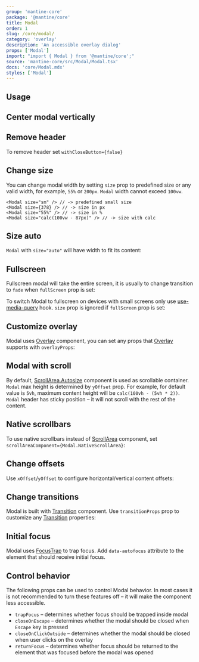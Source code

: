 ```yaml
---
group: 'mantine-core'
package: '@mantine/core'
title: Modal
order: 1
slug: /core/modal/
category: 'overlay'
description: 'An accessible overlay dialog'
props: ['Modal']
import: "import { Modal } from '@mantine/core';"
source: 'mantine-core/src/Modal/Modal.tsx'
docs: 'core/Modal.mdx'
styles: ['Modal']
---
```



## Usage

<Demo data={ModalDemos.usage} />

## Center modal vertically

<Demo data={ModalDemos.centered} />

## Remove header

To remove header set `withCloseButton={false}`

<Demo data={ModalDemos.header} />

## Change size

You can change modal width by setting `size` prop to predefined size or any valid width, for example, `55%` or `200px`.
`Modal` width cannot exceed `100vw`.

```tsx
<Modal size="sm" /> // -> predefined small size
<Modal size={378} /> // -> size in px
<Modal size="55%" /> // -> size in %
<Modal size="calc(100vw - 87px)" /> // -> size with calc
```

<Demo data={ModalDemos.sizes} />

## Size auto

`Modal` with `size="auto"` will have width to fit its content:

<Demo data={ModalDemos.sizeAuto} />

## Fullscreen

Fullscreen modal will take the entire screen, it is usually to change transition to `fade`
when `fullScreen` prop is set:

<Demo data={ModalDemos.fullScreen} />

To switch Modal to fullscreen on devices with small screens only use [use-media-query](/hooks/use-media-query/) hook.
`size` prop is ignored if `fullScreen` prop is set:

<Demo data={ModalDemos.fullScreenMobile} />

## Customize overlay

Modal uses [Overlay](/core/overlay/) component, you can set any props that [Overlay](/core/overlay/)
supports with `overlayProps`:

<Demo data={ModalDemos.overlay} />

## Modal with scroll

By default, [ScrollArea.Autosize](/core/scroll-area/) component is used as scrollable container.
`Modal` max height is determined by `yOffset` prop. For example, for default value is `5vh`,
maximum content height will be `calc(100vh - (5vh * 2))`. `Modal` header has sticky position –
it will not scroll with the rest of the content.

<Demo data={ModalDemos.overflow} />

## Native scrollbars

To use native scrollbars instead of [ScrollArea](/core/scroll-area/) component,
set `scrollAreaComponent={Modal.NativeScrollArea}`:

<Demo data={ModalDemos.nativeScroll} />

## Change offsets

Use `xOffset`/`yOffset` to configure horizontal/vertical content offsets:

<Demo data={ModalDemos.offset} />

## Change transitions

Modal is built with [Transition](/core/transition/) component. Use `transitionProps`
prop to customize any [Transition](/core/transition/) properties:

<Demo data={ModalDemos.transitions} />

## Initial focus

Modal uses [FocusTrap](/core/focus-trap/) to trap focus. Add `data-autofocus`
attribute to the element that should receive initial focus.

<Demo data={ModalDemos.initialFocus} />

## Control behavior

The following props can be used to control Modal behavior.
In most cases it is not recommended to turn these features off –
it will make the component less accessible.

- `trapFocus` – determines whether focus should be trapped inside modal
- `closeOnEscape` – determines whether the modal should be closed when `Escape` key is pressed
- `closeOnClickOutside` – determines whether the modal should be closed when user clicks on the overlay
- `returnFocus` – determines whether focus should be returned to the element that was focused before the modal was opened
